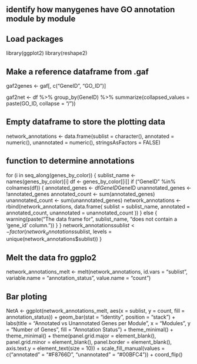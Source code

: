 ## identify how manygenes have GO annotation module by module

## Load packages
library(ggplot2)
library(reshape2)

## Make a reference dataframe from .gaf
gaf2genes <- gaf[, c("GeneID", "GO_ID")]

gaf2net <- df %>%
  group_by(GeneID) %>%
  summarize(collapsed_values = paste(GO_ID, collapse = "/"))

## Empty dataframe to store the plotting data
network_annotations <- data.frame(sublist = character(),
                                  annotated = numeric(),
                                  unannotated = numeric(),
                                  stringsAsFactors = FALSE)

## function to determine annotations
for (i in seq_along(genes_by_color)) {
    sublist_name <- names(genes_by_color)[i] 
    df <- genes_by_color[[i]]
    if ("GeneID" %in% colnames(df)) {
        annotated_genes <- df$GeneID %in% gaf2net$GeneID
        unannotated_genes <- !annotated_genes
        annotated_count <- sum(annotated_genes)
        unannotated_count <- sum(unannotated_genes)
        network_annotations <- rbind(network_annotations, data.frame(
            sublist = sublist_name,
            annotated = annotated_count,
            unannotated = unannotated_count
        ))
    } else {
        warning(paste("The data frame for", sublist_name, "does not contain a 'gene_id' column."))
    }
}
network_annotations$sublist <- factor(network_annotations$sublist, levels = unique(network_annotations$sublist))
}

## Melt the data fro ggplo2
network_annotations_melt <- melt(network_annotations, id.vars = "sublist", variable.name = "annotation_status", value.name = "count")

## Bar ploting
NetA <- ggplot(network_annotations_melt, aes(x = sublist, y = count, fill = annotation_status)) +
  geom_bar(stat = "identity", position = "stack") + 
  labs(title = "Annotated vs Unannotated Genes per Module",
       x = "Modules", y = "Number of Genes", fill = "Annotation Status") +
  theme_minimal() +
  theme_minimal() +
  theme(panel.grid.major = element_blank(),
        panel.grid.minor = element_blank(),
        panel.border = element_blank(),
        axis.text.y = element_text(size = 10)) +
  scale_fill_manual(values = c("annotated" = "#F8766D", "unannotated" = "#00BFC4")) +
  coord_flip() 
